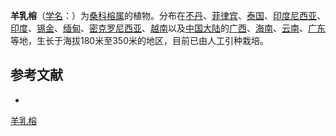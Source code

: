 {{Speciesbox
| name = 羊乳榕
| status = 
| status_system = 
| image =
| genus = Ficus
| species = sagittata
| authority = Vahl (1790)
}}

'''羊乳榕'''（[[学名|学名]]：{{lang|la|''Ficus sagittata''}}）为[[桑科|桑科]][[榕属|榕属]]的植物。分布在[[不丹|不丹]]、[[菲律宾|菲律宾]]、[[泰国|泰国]]、[[印度尼西亚|印度尼西亚]]、[[印度|印度]]、[[锡金|锡金]]、[[缅甸|缅甸]]、[[密克罗尼西亚|密克罗尼西亚]]、[[越南|越南]]以及[[中国大陆|中国大陆]]的[[广西|广西]]、[[海南|海南]]、[[云南|云南]]、[[广东|广东]]等地，生长于海拔180米至350米的地区，目前已由人工引种栽培。

== 参考文献 ==
<div class="references-small">
* {{cite web| url =http://www.bioinfo.cn/db05/KmzwSpecies.php?action=view&id=13667| title =羊乳榕| work =《中国高等植物数据库全库》| publisher =中国科学院微生物研究所| author =昆明植物研究所| accessdate =2009-02-24| deadurl =yes| archiveurl =https://web.archive.org/web/20160305071915/http://www.bioinfo.cn/db05/KmzwSpecies.php?action=view&id=13667| archivedate =2016-03-05}}
</div>
{{Taxonbar|from=Q15227834}}

[[Category:榕属|羊乳榕]]


{{植物小作品}}